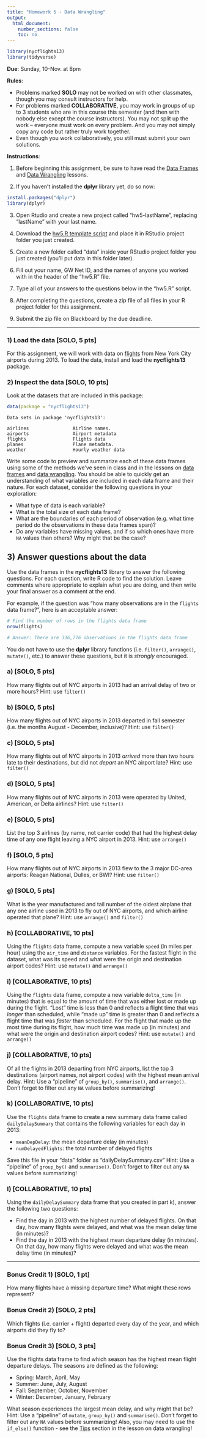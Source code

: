 ```yaml
---
title: "Homework 5 - Data Wrangling"
output:
  html_document:
    number_sections: false
    toc: no
---
```


```r
library(nycflights13)
library(tidyverse)
```

**Due**: Sunday, 10-Nov. at 8pm

**Rules**:

- Problems marked **SOLO** may not be worked on with other classmates, though you may consult instructors for help.
- For problems marked **COLLABORATIVE**, you may work in groups of up to 3 students who are in this course this semester (and then with nobody else except the course instructors). You may not split up the work -- everyone must work on every problem. And you may not simply copy any code but rather truly work together.
- Even though you work collaboratively, you still must submit your own solutions.

**Instructions**:

1) Before beginning this assignment, be sure to have read the [Data Frames](L10-da1-data-frames.html) and [Data Wrangling](L11-da2-data-wrangling.html) lessons.

2) If you haven't installed the **dplyr** library yet, do so now:

```r
install.packages("dplyr")
library(dplyr)
```

3) Open Rtudio and create a new project called "hw5-lastName", replacing "lastName" with your last name.

4) Download the [hw5.R template script](https://github.com/emse6574-gwu/2019-Fall/raw/gh-pages/hw_templates/hw5.R) and place it in RStudio project folder you just created.

5) Create a new folder called "data" inside your RStudio project folder you just created (you'll put data in this folder later).

6) Fill out your name, GW Net ID, and the names of anyone you worked with in the header of the "hw5.R" file.

7) Type all of your answers to the questions below in the "hw5.R" script.

8) After completing the questions, create a zip file of all files in your R project folder for this assignment.

9) Submit the zip file on Blackboard by the due deadline.

---

### 1) Load the data [SOLO, 5 pts]

For this assignment, we will work with data on [flights](https://github.com/hadley/nycflights13) from New York City airports during 2013. To load the data, install and load the **nycflights13** package.

### 2) Inspect the data [SOLO, 10 pts]

Look at the datasets that are included in this package:
```r
data(package = "nycflights13")
```
```
Data sets in package 'nycflights13':

airlines                Airline names.
airports                Airport metadata
flights                 Flights data
planes                  Plane metadata.
weather                 Hourly weather data
```

Write some code to preview and summarize each of these data frames using some of the methods we've seen in class and in the lessons on [data frames](L10-da1-data-frames.html) and [data wrangling](L11-da2-data-wrangling.html). You should be able to quickly get an understanding of what variables are included in each data frame and their nature. For each dataset, consider the following questions in your exploration:

- What type of data is each variable?
- What is the total size of each data frame?
- What are the boundaries of each period of observation (e.g. what time period do the observations in these data frames span)?
- Do any variables have missing values, and if so which ones have more `NA` values than others? Why might that be the case?

## 3) Answer questions about the data

Use the data frames in the **nycflights13** library to answer the following questions. For each question, write R code to find the solution. Leave comments where appropriate to explain what you are doing, and then write your final answer as a comment at the end.

For example, if the question was "how many observations are in the `flights` data frame?", here is an acceptable answer:

```r
# Find the number of rows in the flights data frame
nrow(flights)
```
```r
# Answer: There are 336,776 observations in the flights data frame
```

You do not have to use the **dplyr** library functions (i.e. `filter()`, `arrange()`, `mutate()`, etc.) to answer these questions, but it is _strongly_ encouraged.

### a) [SOLO, 5 pts]

How many flights out of NYC airports in 2013 had an arrival delay of two or more hours? Hint: use `filter()`

### b) [SOLO, 5 pts]

How many flights out of NYC airports in 2013 departed in fall semester (i.e. the months August - December, inclusive)? Hint: use `filter()`

### c) [SOLO, 5 pts]

How many flights out of NYC airports in 2013 _arrived_ more than two hours late to their destinations, but did not _depart_ an NYC airport late? Hint: use `filter()`

### d) [SOLO, 5 pts]

How many flights out of NYC airports in 2013 were operated by United, American, or Delta airlines? Hint: use `filter()`

### e) [SOLO, 5 pts]

List the top 3 airlines (by name, not carrier code) that had the highest delay time of any one flight leaving a NYC airport in 2013. Hint: use `arrange()`

### f) [SOLO, 5 pts]

How many flights out of NYC airports in 2013 flew to the 3 major DC-area airports: Reagan National, Dulles, or BWI? Hint: use `filter()`

### g) [SOLO, 5 pts]

What is the year manufactured and tail number of the oldest airplane that any one airline used in 2013 to fly out of NYC airports, and which airline operated that plane? Hint: use `arrange()` and `filter()`

### h) [COLLABORATIVE, 10 pts]

Using the `flights` data frame, compute a new variable `speed` (in miles per hour) using the `air_time` and `distance` variables. For the fastest flight in the dataset, what was its speed and what were the origin and destination airport codes? Hint: use `mutate()` and `arrange()`

### i) [COLLABORATIVE, 10 pts]

Using the `flights` data frame, compute a new variable `delta_time` (in minutes) that is equal to the amount of time that was either lost or made up during the flight. "Lost" time is less than 0 and reflects a flight time that was _longer_ than scheduled, while "made up" time is greater than 0 and reflects a flight time that was _faster_ than scheduled. For the flight that made up the most time during its flight, how much time was made up (in minutes) and what were the origin and destination airport codes? Hint: use `mutate()` and `arrange()`

### j) [COLLABORATIVE, 10 pts]

Of all the flights in 2013 departing from NYC airports, list the top 3 destinations (airport names, not airport codes) with the highest mean arrival delay. Hint: Use a "pipeline" of `group_by()`, `summarise()`, and `arrange()`. Don't forget to filter out any `NA` values before summarizing!

### k) [COLLABORATIVE, 10 pts]

Use the `flights` data frame to create a new summary data frame called `dailyDelaySummary` that contains the following variables for each day in 2013:

- `meanDepDelay`: the mean departure delay (in minutes)
- `numDelayedFlights`: the total number of delayed flights

Save this file in your "data" folder as "dailyDelaySummary.csv"
Hint: Use a "pipeline" of `group_by()` and `summarise()`. Don't forget to filter out any `NA` values before summarizing!

### l) [COLLABORATIVE, 10 pts]

Using the `dailyDelaySummary` data frame that you created in part k), answer the following two questions:

- Find the day in 2013 with the highest number of delayed flights. On that day, how many flights were delayed, and what was the mean delay time (in minutes)?
- Find the day in 2013 with the highest mean departure delay (in minutes). On that day, how many flights were delayed and what was the mean delay time (in minutes)?

---

### Bonus Credit 1) [SOLO, 1 pt]

How many flights have a missing departure time? What might these rows represent?

### Bonus Credit 2) [SOLO, 2 pts]

Which flights (i.e. carrier + flight) departed every day of the year, and which airports did they fly to?

### Bonus Credit 3) [SOLO, 3 pts]

Use the flights data frame to find which season has the highest mean flight departure delays. The seasons are defined as the following:

- Spring: March, April, May
- Summer: June, July, August
- Fall: September, October, November
- Winter: December, January, February

What season experiences the largest mean delay, and why might that be? Hint: Use a "pipeline" of `mutate`, `group_by()` and `summarise()`. Don't forget to filter out any `NA` values before summarizing! Also, you may need to use the `if_else()` function - see the [Tips](L11-da2-data-wrangling.html#5_tips) section in the lesson on data wrangling!
